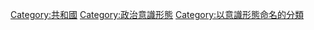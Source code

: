 [[Category:共和國|Category:共和國]]
[[Category:政治意識形態|Category:政治意識形態]]
[[Category:以意識形態命名的分類|Category:以意識形態命名的分類]]